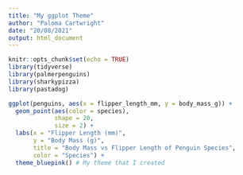 ```yaml
---
title: "My ggplot Theme"
author: "Paloma Cartwright"
date: "20/08/2021"
output: html_document
---
```


```r
knitr::opts_chunk$set(echo = TRUE)
library(tidyverse)
library(palmerpenguins)
library(sharkypizza)
library(pastadog)
```

```r
ggplot(penguins, aes(x = flipper_length_mm, y = body_mass_g)) +
  geom_point(aes(color = species), 
             shape = 20, 
             size = 2) +
  labs(x = "Flipper Length (mm)", 
       y = "Body Mass (g)", 
       title = "Body Mass vs Flipper Length of Penguin Species", 
       color = "Species") + 
  theme_bluepink() # My theme that I created
```

